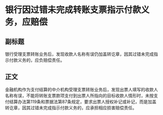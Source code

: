 # 银行因过错未完成转账支票指示付款义务，应赔偿
## 副标题
银行受理支票转账业务后，发现收款人名称有误仍加盖转讫章，因其过错未完成指示付款义务的，应负赔偿责任。
## 正文
金融机构作为支付结算的中介机构受理支票转账业务后，发现出票人填写的收款人名称有误，不能将转账支票款项支付到出票人所指向的目标收款人情形时，未按支付结算办法第119条和票据法第87条规定，要求出票人授权补记或补记，而是加盖转讫章，因其过错未完成指示付款义务的，应承担相应损害赔偿责任。
